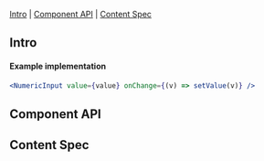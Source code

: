 
<Meta of={NumericInput} />

<Title>NumericInput</Title>

[Intro](#Intro) | [Component API](#ComponentAPI) | [Content Spec](#ContentSpec)

## Intro <a id="Intro" />

<Canvas of={NumericInput.NumericInput} sourceState="none" />

#### Example implementation

```jsx
<NumericInput value={value} onChange={(v) => setValue(v)} />
```

## Component API <a id="ComponentAPI" />

<ArgTypes of={NumericInput.NumericInput} />

## Content Spec <a id="ContentSpec" />

<Figma
  showLink
  height="100%"
  url="https://www.figma.com/file/9FDwjR8lYvincseDkKypC4/Component-Documentations?type=design&node-id=775-65281&mode=dev"
/>
